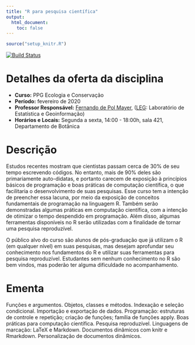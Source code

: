 ```yaml
---
title: "R para pesquisa científica"
output:
  html_document:
    toc: false
---
```


```r
source("setup_knitr.R")
```

[![Build Status](https://travis-ci.org/fernandomayer/ce083.svg?branch=master)](https://travis-ci.org/fernandomayer/ce083)

<!-- <div class="alert alert-danger" role="alert"> -->
<!-- </div> -->

# Detalhes da oferta da disciplina

- **Curso:** PPG Ecologia e Conservação
- **Período:** fevereiro de 2020
- **Professor Responsável:** [Fernando de Pol Mayer][], ([LEG][]:
  Laboratório de Estatística e Geoinformação)
- **Horários e Locais:** Segunda a sexta, 14:00 - 18:00h, sala 421,
      Departamento de Botânica


# Descrição

Estudos recentes mostram que cientistas passam cerca de 30% de seu tempo
escrevendo códigos. No entanto, mais de 90% deles são primariamente
auto-didatas, e portanto carecem de exposição à princípios básicos de
programação e boas práticas de computação científica, o que facilitaria
o desenvolvimento de suas pesquisas. Esse curso tem a intenção de
preencher essa lacuna, por meio da exposição de conceitos fundamentais
de programação na linguagem R. Também serão demonstradas algumas
práticas em computação científica, com a intenção de otimizar o tempo
despendido em programação. Além disso, algumas ferramentas disponíveis
no R serão utilizadas com a finalidade de tornar uma pesquisa
reproduzível.

O público alvo do curso são alunos de pós-graduação que já utilizam o R
(em qualquer nível) em suas pesquisas, mas desejam aprofundar seu
conhecimento nos fundamentos do R e utilizar suas ferramentas para
pesquisa reproduzível. Estudantes sem nenhum conhecimento no R são bem
vindos, mas poderão ter alguma dificuldade no acompanhamento.

# Ementa

Funções e argumentos. Objetos, classes e métodos. Indexação e seleção
condicional. Importação e exportação de dados. Programação: estruturas
de controle e repetição; criação de funções; família de funções apply.
Boas práticas para computação científica. Pesquisa reproduzível.
Linguagens de marcação: LaTeX e Markdown. Documentos dinâmicos com knitr
e Rmarkdown. Personalização de documentos dinâmicos.



<!-- links -->

[Fernando de Pol Mayer]: http://leg.ufpr.br/~fernandomayer
[LEG]: http://www.leg.ufpr.br
[Resolução 62/16 - CEPE]: http://www.est.ufpr.br/calendario/cepe6216.pdf
[DINF]: http://www.inf.ufpr.br/dinf/
